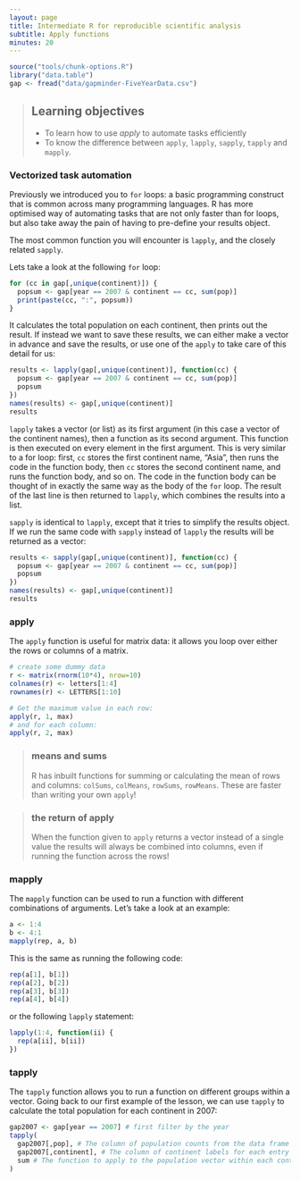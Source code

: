 ```yaml
---
layout: page
title: Intermediate R for reproducible scientific analysis
subtitle: Apply functions
minutes: 20
---
```


```r
source("tools/chunk-options.R")
library("data.table")
gap <- fread("data/gapminder-FiveYearData.csv")
```
> ## Learning objectives {.objectives}
>
> * To learn how to use *apply* to automate tasks efficiently
> * To know the difference between `apply`, `lapply`, `sapply`, `tapply` and 
>   `mapply`.
>

### Vectorized task automation

Previously we introduced you to `for` loops: a basic programming construct that 
is common across many programming languages. R has more optimised way of 
automating tasks that are not only faster than for loops, but also take away the
pain of having to pre-define your results object.

The most common function you will encounter is `lapply`, and the closely related
`sapply`. 

Lets take a look at the following `for` loop: 
```r
for (cc in gap[,unique(continent)]) {
  popsum <- gap[year == 2007 & continent == cc, sum(pop)]
  print(paste(cc, ":", popsum))
}
```

It calculates the total population on each continent, then prints out the result.
If instead we want to save these results, we can either make a vector in advance
and save the results, or use one of the `apply` to take care of this detail for
us:

```r
results <- lapply(gap[,unique(continent)], function(cc) {
  popsum <- gap[year == 2007 & continent == cc, sum(pop)]
  popsum
})
names(results) <- gap[,unique(continent)]
results
```

`lapply` takes a vector (or list) as its first argument (in this case a vector 
of the continent names), then a function as its second argument. This function
is then executed on every element in the first argument. This is very similar to
a for loop: first, `cc` stores the first continent name, "Asia", then runs the 
code in the function body, then `cc` stores the second continent name, and runs
the function body, and so on. The code in the function body can be thought of in 
exactly the same way as the body of the `for` loop. The result of the last line
is then returned to `lapply`, which combines the results into a list.

`sapply` is identical to `lapply`, except that it tries to simplify the results
object. If we run the same code with `sapply` instead of `lapply` the results 
will be returned as a vector:

```r
results <- sapply(gap[,unique(continent)], function(cc) {
  popsum <- gap[year == 2007 & continent == cc, sum(pop)]
  popsum
})
names(results) <- gap[,unique(continent)]
results
```

### apply

The `apply` function is useful for matrix data: it allows you loop over either
the rows or columns of a matrix.

```r
# create some dummy data
r <- matrix(rnorm(10*4), nrow=10)
colnames(r) <- letters[1:4]
rownames(r) <- LETTERS[1:10]
```

```r
# Get the maximum value in each row:
apply(r, 1, max)
# and for each column:
apply(r, 2, max)
````

> ### means and sums {.callout}
>
> R has inbuilt functions for summing or calculating the mean of rows and 
> columns: `colSums`, `colMeans`, `rowSums`, `rowMeans`. These are faster than
> writing your own `apply`!
>

> ### the return of apply {.callout}
>
> When the function given to `apply` returns a vector instead of a single value
> the results will always be combined into columns, even if running the 
> function across the rows!
>

### mapply

The `mapply` function can be used to run a function with different combinations
of arguments. Let's take a look at an example:

```r
a <- 1:4
b <- 4:1
mapply(rep, a, b)
```

This is the same as running the following code:

```r
rep(a[1], b[1])
rep(a[2], b[2])
rep(a[3], b[3])
rep(a[4], b[4])
```

or the following `lapply` statement:

```r
lapply(1:4, function(ii) {
  rep(a[ii], b[ii])
})
```

### tapply

The `tapply` function allows you to run a function on different groups within
a vector. Going back to our first example of the lesson, we can use `tapply` to
calculate the total population for each continent in 2007:

```r
gap2007 <- gap[year == 2007] # first filter by the year
tapply(
  gap2007[,pop], # The column of population counts from the data frame
  gap2007[,continent], # The column of continent labels for each entry
  sum # The function to apply to the population vector within each continent
)
```






